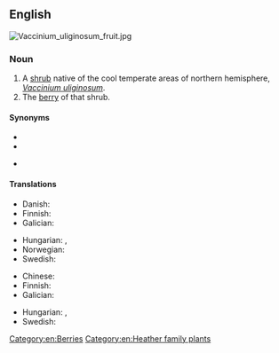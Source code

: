 ==English==
[[File:Vaccinium_uliginosum_fruit.jpg|thumb|right]]
{{wikipedia|Vaccinium uliginosum}}
{{wikispecies|Vaccinium uliginosum}}

===Noun===
{{en-noun|bog bilberries}}

# A [[shrub]] native of the cool temperate areas of northern hemisphere, ''[[Vaccinium uliginosum]]''.
# The [[berry]] of that shrub.

====Synonyms====
* {{l|en|bog blueberry}}
* {{l|en|northern bilberry}}
* {{l|en|western blueberry}} {{qualifier|US}}

====Translations====
{{trans-top|shrub}}
* Danish: {{t|da|mose-bølle}}
* Finnish: {{t+|fi|juolukka}}
* Galician: {{t+|gl|arandeira negra|f}}
{{trans-mid}}
* Hungarian: {{t|hu|hamvas áfonya}}, {{t|hu|mocsári áfonya}}
* Norwegian: {{t|no|blokkebær|n}}
* Swedish: {{t+|sv|odon|n}}
{{trans-bottom}}

{{trans-top|berry}}
* Chinese: {{t|zh|𣛭柿|tr=[[dūshì]]|sc=Hani}}
* Finnish: {{t+|fi|juolukka}}
* Galician: {{t+|gl|arando negro|m}}
{{trans-mid}}
* Hungarian: {{t|hu|hamvas áfonya}}, {{t|hu|mocsári áfonya}}
* Swedish: {{t+|sv|odon|n}}
{{trans-bottom}}

[[Category:en:Berries]]
[[Category:en:Heather family plants]]